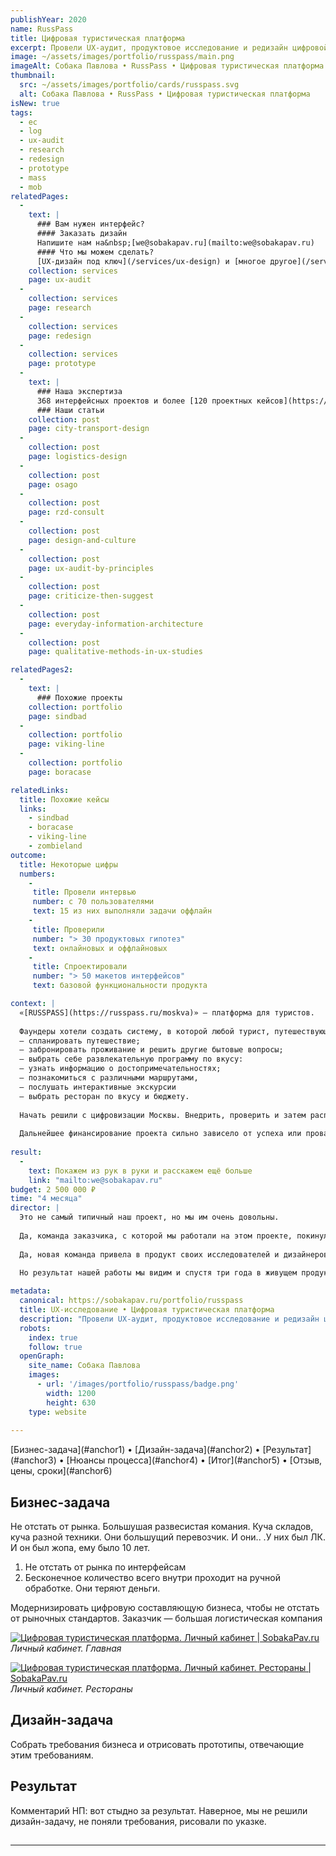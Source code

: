 ```yaml
---
publishYear: 2020
name: RussPass
title: Цифровая туристическая платформа
excerpt: Провели UX-аудит, продуктовое исследование и редизайн цифровой платформы для туристов.
image: ~/assets/images/portfolio/russpass/main.png
imageAlt: Собака Павлова • RussPass • Цифровая туристическая платформа
thumbnail:
  src: ~/assets/images/portfolio/cards/russpass.svg
  alt: Собака Павлова • RussPass • Цифровая туристическая платформа
isNew: true
tags:
  - ec
  - log
  - ux-audit
  - research
  - redesign
  - prototype
  - mass
  - mob
relatedPages:
  -
    text: |
      ### Вам нужен интерфейс?
      #### Заказать дизайн
      Напишите нам на&nbsp;[we@sobakapav.ru](mailto:we@sobakapav.ru) 
      #### Что мы можем сделать?
      [UX-дизайн под ключ](/services/ux-design) и [многое другое](/services). 
    collection: services
    page: ux-audit
  -
    collection: services
    page: research
  -
    collection: services
    page: redesign
  -
    collection: services
    page: prototype
  -
    text: |
      ### Наша экспертиза
      368 интерфейсных проектов и более [120 проектных кейсов](https://sobakapav.ru/portfolio).
      ### Наши статьи
    collection: post
    page: city-transport-design
  -
    collection: post
    page: logistics-design
  -
    collection: post
    page: osago
  -
    collection: post
    page: rzd-consult
  -
    collection: post
    page: design-and-culture
  -
    collection: post
    page: ux-audit-by-principles
  -
    collection: post
    page: criticize-then-suggest
  -
    collection: post
    page: everyday-information-architecture
  -
    collection: post
    page: qualitative-methods-in-ux-studies

relatedPages2:
  -
    text: |
      ### Похожие проекты
    collection: portfolio
    page: sindbad
  - 
    collection: portfolio
    page: viking-line
  - 
    collection: portfolio
    page: boracase

relatedLinks:
  title: Похожие кейсы
  links:
    - sindbad
    - boracase
    - viking-line
    - zombieland
outcome:
  title: Некоторые цифры
  numbers:
    -
     title: Провели интервью
     number: с 70 пользователями
     text: 15 из них выполняли задачи оффлайн
    -
     title: Проверили
     number: "> 30 продуктовых гипотез" 
     text: онлайновых и оффлайновых
    -
     title: Спроектировали
     number: "> 50 макетов интерфейсов"
     text: базовой функциональности продукта

context: |
  «[RUSSPASS](https://russpass.ru/moskva)» — платформа для туристов.
  
  Фаундеры хотели создать систему, в которой любой турист, путешествующий по стране, мог бы:
  — спланировать путешествие;
  — забронировать проживание и решить другие бытовые вопросы; 
  — выбрать себе развлекательную программу по вкусу:
  — узнать информацию о достопримечательностях;
  — познакомиться с различными маршрутами, 
  — послушать интерактивные экскурсии
  — выбрать ресторан по вкусу и бюджету.  
  
  Начать решили с цифровизации Москвы. Внедрить, проверить и затем распространить на всю Россию. 
  
  Дальнейшее финансирование проекта сильно зависело от успеха или провала первого релиза 
 
result:
  -
    text: Покажем из рук в руки и расскажем ещё больше
    link: "mailto:we@sobakapav.ru"
budget: 2 500 000 ₽
time: "4 месяца"
director: |
  Это не самый типичный наш проект, но мы им очень довольны. 
  
  Да, команда заказчика, с которой мы работали на этом проекте, покинула продукт, пока мы еще заканчивали проектировать. 
  
  Да, новая команда привела в продукт своих исследователей и дизайнеров. 
  
  Но результат нашей работы мы видим и спустя три года в живущем продукте. А специалисты, которые когда-то были нашими заказчиками от Русспасса, сейчас наши заказчики в других проектах. 

metadata:
  canonical: https://sobakapav.ru/portfolio/russpass
  title: UX-исследование • Цифровая туристическая платформа
  description: "Провели UX-аудит, продуктовое исследование и редизайн цифровой платформы для туристов"
  robots:
    index: true
    follow: true
  openGraph:
    site_name: Собака Павлова
    images:
      - url: '/images/portfolio/russpass/badge.png'
        width: 1200
        height: 630
    type: website
  
---
```


<TOC>
[Бизнес-задача](#anchor1) • [Дизайн-задача](#anchor2) • [Результат](#anchor3) • [Нюансы процесса](#anchor4) • [Итог](#anchor5) • [Отзыв, цены, сроки](#anchor6)
</TOC>

## <a name="anchor1" />Бизнес-задача

Не отстать от рынка.
Большушая развесистая комания. Куча складов, куча разной техники. Они большущий перевозчик. И они.. .У них был ЛК. И он был жопа, ему было 10 лет.
1. Не отстать от рынка по интерфейсам
2. Бесконечное количество всего внутри проходит на ручной обработке. Они теряют деньги.

Модернизировать цифровую составляющую бизнеса, чтобы не отстать от рыночных стандартов. Заказчик — большая логистическая компания

<a href="/images/portfolio/russpass/1.png" target="_blank">![Цифровая туристическая платформа. Личный кабинет | SobakaPav.ru](~/assets/images/portfolio/russpass/1.png)</a>
_Личный кабинет. Главная_


<a href="/images/portfolio/russpass/3.png" target="_blank">![Цифровая туристическая платформа. Личный кабинет. Рестораны | SobakaPav.ru](~/assets/images/portfolio/russpass/4.png)</a>
_Личный кабинет. Рестораны_

## <a name="anchor2" />Дизайн-задача

Собрать требования бизнеса и отрисовать прототипы, отвечающие этим требованиям. 



## <a name="anchor3" />Результат

Комментарий НП: вот стыдно за результат. Наверное, мы не решили дизайн-задачу, не поняли требования, рисовали по указке. 

## <a name="anchor6" />

---
